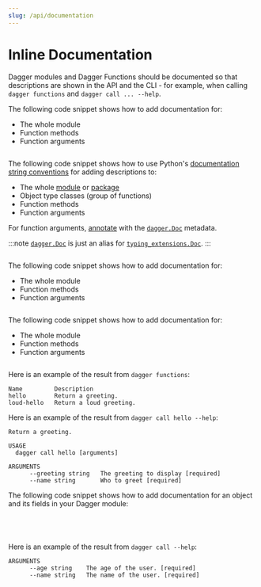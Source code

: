 ```yaml
---
slug: /api/documentation
---
```



# Inline Documentation

Dagger modules and Dagger Functions should be documented so that descriptions are shown in the API and the CLI - for example, when calling `dagger functions` and `dagger call ... --help`.

<Tabs groupId="language">
<TabItem value="Go">

The following code snippet shows how to add documentation for:

- The whole module
- Function methods
- Function arguments

```go file=./snippets/documentation/go/main.go
```

</TabItem>
<TabItem value="Python">

The following code snippet shows how to use Python's [documentation string conventions](https://peps.python.org/pep-0008/#documentation-strings) for adding descriptions to:
- The whole [module](https://docs.python.org/3/tutorial/modules.html) or [package](https://docs.python.org/3/tutorial/modules.html#packages)
- Object type classes (group of functions)
- Function methods
- Function arguments

For function arguments, [annotate](https://peps.python.org/pep-0727/#specification) with the [`dagger.Doc`](https://dagger-io.readthedocs.io/en/latest/module.html#dagger.Doc) metadata.

:::note
[`dagger.Doc`](https://dagger-io.readthedocs.io/en/latest/module.html#dagger.Doc) is just an alias for [`typing_extensions.Doc`](https://typing-extensions.readthedocs.io/en/latest/#Doc).
:::

<!-- loud_hello has a multi-line docstring on purpose -->
```python file=./snippets/documentation/python/main.py
```

</TabItem>
<TabItem value="TypeScript">

The following code snippet shows how to add documentation for:
- The whole module
- Function methods
- Function arguments

```typescript file=./snippets/documentation/typescript/index.ts
```

</TabItem>
<TabItem value="PHP">

The following code snippet shows how to add documentation for:

- The whole module
- Function methods
- Function arguments

```php file=./snippets/documentation/php/main/src/MyModule.php
```

</TabItem>
</Tabs>

Here is an example of the result from `dagger functions`:

```
Name         Description
hello        Return a greeting.
loud-hello   Return a loud greeting.
```

Here is an example of the result from `dagger call hello --help`:

```
Return a greeting.

USAGE
  dagger call hello [arguments]

ARGUMENTS
      --greeting string   The greeting to display [required]
      --name string       Who to greet [required]
```


The following code snippet shows how to add documentation for an object and its fields in your Dagger module:

<Tabs groupId="language">
<TabItem value="Go">

```go file=./snippets/documentation/go/object.go
```

</TabItem>
<TabItem value="Python">

```python file=./snippets/documentation/python/object.py
```

</TabItem>
<TabItem value="TypeScript">

```typescript file=./snippets/documentation/typescript/object.ts
```

</TabItem>
<TabItem value="PHP">

```php file=./snippets/documentation/php/object/src/MyModule.php
```

</TabItem>
</Tabs>

Here is an example of the result from `dagger call --help`:

```
ARGUMENTS
      --age string    The age of the user. [required]
      --name string   The name of the user. [required]
```
